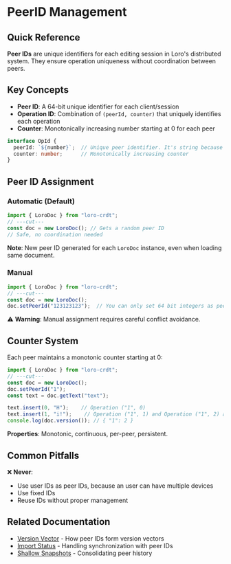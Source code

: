 # PeerID Management

## Quick Reference

**Peer IDs** are unique identifiers for each editing session in Loro's distributed system. They ensure operation uniqueness without coordination between peers.

## Key Concepts

- **Peer ID**: A 64-bit unique identifier for each client/session
- **Operation ID**: Combination of `(peerId, counter)` that uniquely identifies each operation
- **Counter**: Monotonically increasing number starting at 0 for each peer

```ts
interface OpId {
  peerId: `${number}`;  // Unique peer identifier. It's string because 64bit integers are not supported in JS.
  counter: number;      // Monotonically increasing counter
}
```

## Peer ID Assignment

### Automatic (Default)

```ts twoslash
import { LoroDoc } from "loro-crdt";
// ---cut---
const doc = new LoroDoc(); // Gets a random peer ID
// Safe, no coordination needed
```

**Note**: New peer ID generated for each `LoroDoc` instance, even when loading same document.

### Manual

```ts twoslash
import { LoroDoc } from "loro-crdt";
// ---cut---
const doc = new LoroDoc();
doc.setPeerId("123123123");  // You can only set 64 bit integers as peer IDs
```

⚠️ **Warning**: Manual assignment requires careful conflict avoidance.

## Counter System

Each peer maintains a monotonic counter starting at 0:

```ts twoslash
import { LoroDoc } from "loro-crdt";
// ---cut---
const doc = new LoroDoc();
doc.setPeerId("1");
const text = doc.getText("text");

text.insert(0, "H");    // Operation ("1", 0)
text.insert(1, "i!");    // Operation ("1", 1) and Operation ("1", 2) are created
console.log(doc.version()); // { "1": 2 }
```

**Properties**: Monotonic, continuous, per-peer, persistent.

## Common Pitfalls

❌ **Never**:
- Use user IDs as peer IDs, because an user can have multiple devices
- Use fixed IDs
- Reuse IDs without proper management

## Related Documentation

- [Version Vector](./version_vector) - How peer IDs form version vectors
- [Import Status](./import_status) - Handling synchronization with peer IDs
- [Shallow Snapshots](./shallow_snapshots) - Consolidating peer history
